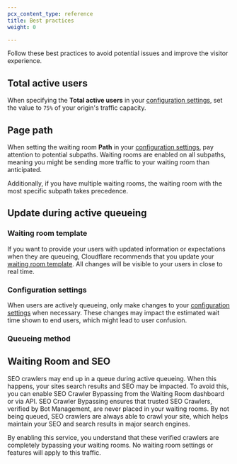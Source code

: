 ```yaml
---
pcx_content_type: reference
title: Best practices
weight: 0

---
```



Follow these best practices to avoid potential issues and improve the visitor experience.

## Total active users

When specifying the **Total active users** in your [configuration settings](/waiting-room/reference/configuration-settings/), set the value to `75%` of your origin's traffic capacity.

## Page path

When setting the waiting room **Path** in your [configuration settings](/waiting-room/reference/configuration-settings/), pay attention to potential subpaths. Waiting rooms are enabled on all subpaths, meaning you might be sending more traffic to your waiting room than anticipated.

Additionally, if you have multiple waiting rooms, the waiting room with the most specific subpath takes precedence.

## Update during active queueing

### Waiting room template

If you want to provide your users with updated information or expectations when they are queueing, Cloudflare recommends that you update your [waiting room template](/waiting-room/how-to/customize-waiting-room/). All changes will be visible to your users in close to real time.

### Configuration settings

When users are actively queueing, only make changes to your [configuration settings](/waiting-room/reference/configuration-settings/) when necessary. These changes may impact the estimated wait time shown to end users, which might lead to user confusion.

### Queueing method

<Render file="change-queueing-method" />

## Waiting Room and SEO

SEO crawlers may end up in a queue during active queueing. When this happens, your sites search results and SEO may be impacted. To avoid this, you can enable SEO Crawler Bypassing from the Waiting Room dashboard or via API. SEO Crawler Bypassing ensures that trusted SEO Crawlers, verified by Bot Management, are never placed in your waiting rooms. By not being queued, SEO crawlers are always able to crawl your site, which helps maintain your SEO and search results in major search engines.

By enabling this service, you understand that these verified crawlers are completely bypassing your waiting rooms. No waiting room settings or features will apply to this traffic.
